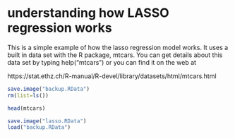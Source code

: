 # understanding how LASSO regression works

This is a simple example of how the lasso regression model works. It uses a built in data set with the R package, mtcars. You can get details about this data set by typing help(“mtcars”) or you can find it on the web at

https://stat.ethz.ch/R-manual/R-devel/library/datasets/html/mtcars.html

```{r run_preliminary_commands}
save.image("backup.RData")
rm(list=ls())
```

```{r review_of_mtcars_data}
head(mtcars)
```

```{r save_everything}
save.image("lasso.RData")
load("backup.RData")
```